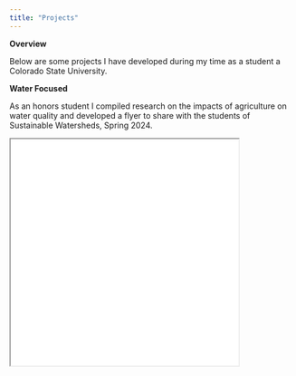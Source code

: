```yaml
---
title: "Projects"
---
```

**Overview**

Below are some projects I have developed during my time as a student a Colorado State University. 

**Water Focused**

As an honors student I compiled research on the impacts of agriculture on water quality and developed a flyer to share with the students of Sustainable Watersheds, Spring 2024.

<iframe src="Quarto-projects/AgImpacts-WaterQuality_Flyer.pdf" width="80%" height="400px">

In the same semester, I developed an eye-catching timeline to model water scarcity through the Tigris-Euphrates River Basin.

<iframe src="Quarto-projects/Tigris-Euphrates-RiverBasin_Timeline.pdf" width="80%" height="400px">
---
